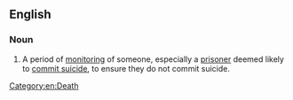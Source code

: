 ==English==

===Noun===
{{en-noun|~|es}}

# A period of [[monitor]]ing of someone, especially a [[prisoner]] deemed likely to [[commit suicide]], to ensure they do not commit suicide.

[[Category:en:Death]]
{{topics|en|Suicide}}
